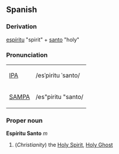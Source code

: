 ==Spanish==
===Derivation===
[[espíritu]] "spirit" + [[santo]] "holy"

===Pronunciation===
{| border=1 cellpadding=5
| [[w:IPA|IPA]] || /esˈpiritu ˈsanto/
|-
| [[w:SAMPA|SAMPA]] || /es"piritu "santo/
|}

===Proper noun===
'''Espíritu Santo''' ''m''

# (''Christianity'') the [[Holy Spirit]], [[Holy Ghost]]